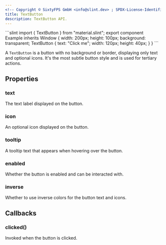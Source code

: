 ```yaml
---
<!-- Copyright © SixtyFPS GmbH <info@slint.dev> ; SPDX-License-Identifier: MIT -->
title: TextButton
description: TextButton API.
---
```



<CodeSnippetMD imagePath="" imageWidth="0" imageHeight="0" imageAlt="">
```slint
import { TextButton } from "material.slint";
export component Example inherits Window {
    width: 200px;
    height: 100px;
    background: transparent;
    TextButton {
        text: "Click me";
        width: 120px;
        height: 40px;
    }
}
```
</CodeSnippetMD>

A `TextButton` is a button with no background or border, displaying only text and optional icons. It's the most subtle button style and is used for tertiary actions.

## Properties

### text
<SlintProperty propName="text" typeName="string">
The text label displayed on the button.
</SlintProperty>

### icon
<SlintProperty propName="icon" typeName="image">
An optional icon displayed on the button.
</SlintProperty>

### tooltip
<SlintProperty propName="tooltip" typeName="string">
A tooltip text that appears when hovering over the button.
</SlintProperty>

### enabled
<SlintProperty propName="enabled" typeName="bool" defaultValue="true">
Whether the button is enabled and can be interacted with.
</SlintProperty>

### inverse
<SlintProperty propName="inverse" typeName="bool">
Whether to use inverse colors for the button text and icons.
</SlintProperty>

## Callbacks

### clicked()
Invoked when the button is clicked.
